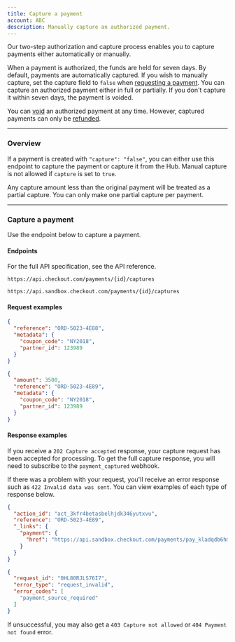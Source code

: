 ```yaml
---
title: Capture a payment
account: ABC
description: Manually capture an authorized payment.
---
```


Our two-step authorization and capture process enables you to capture payments either automatically or manually.

When a payment is authorized, the funds are held for seven days. By default, payments are automatically captured. If you wish to manually capture, set the capture field to `false` when [requesting a payment](/payments/accept-payments/request-a-card-payment). You can capture an authorized payment either in full or partially. If you don't capture it within seven days, the payment is voided.

<TipBox variant="tip">

You can [void](/payments/manage-payments/void-a-payment) an authorized payment at any time. However, captured payments can only be [refunded](/payments/manage-payments/refund-a-payment).

</TipBox>

---

### Overview

If a payment is created with `"capture": "false"`, you can either use this endpoint to capture the payment or capture it from the <ExternalLink href="https://hub.checkout.com/v2" target="_blank">Hub</ExternalLink>. Manual capture is not allowed if `capture` is set to `true`.

<TipBox variant="info" title="Partial captures">

Any capture amount less than the original payment will be treated as a partial capture. You can only make one partial capture per payment.

</TipBox>

---

### Capture a payment

Use the endpoint below to capture a payment.

#### Endpoints

For the full API specification, see the <ExternalLink href="https://api-reference.checkout.com" target="_blank">API reference</ExternalLink>.

<tabs>
<tab title="Live">
<LineCodeWrapper type="post">

`https://api.checkout.com/payments/{id}/captures`

</LineCodeWrapper>
</tab>
<tab title="Sandbox">
<LineCodeWrapper type="post">

`https://api.sandbox.checkout.com/payments/{id}/captures`

</LineCodeWrapper>
</tab>
</tabs>

#### Request examples

<tabs>
<tab title="Full capture">

```json
{
  "reference": "ORD-5023-4E88",
  "metadata": {
    "coupon_code": "NY2018",
    "partner_id": 123989
  }
}
```

</tab>
<tab title="Partial capture">

```json
{
  "amount": 3500,
  "reference": "ORD-5023-4E89",
  "metadata": {
    "coupon_code": "NY2018",
    "partner_id": 123989
  }
}
```

</tab>
</tabs>

#### Response examples

If you receive a `202 Capture accepted` response, your capture request has been accepted for processing. To get the full capture response, you will need to subscribe to the `payment_captured` webhook.

If there was a problem with your request, you'll receive an error response such as `422 Invalid data was sent`. You can view examples of each type of response below.

<tabs>
<tab title="202 Capture accepted">

```json
{
  "action_id": "act_3kfr4betasbelhjdk346yutxvu",
  "reference": "ORD-5023-4E89",
  "_links": {
    "payment": {
      "href": "https://api.sandbox.checkout.com/payments/pay_kladqdb6hm5ebggtq45rtzjati"
    }
  }
}
```

</tab>
<tab title="422 Invalid data was sent">

```json
{
  "request_id": "0HL80RJLS76I7",
  "error_type": "request_invalid",
  "error_codes": [
    "payment_source_required"
  ]
}
```

</tab>
</tabs>

<TipBox variant="info">

If unsuccessful, you may also get a `403 Capture not allowed` or `404 Payment not found` error.

</TipBox>

